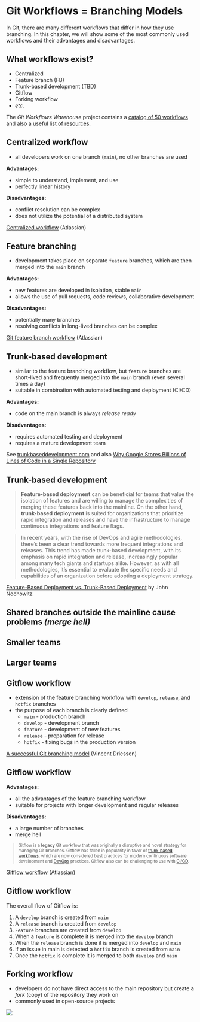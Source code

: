 # Git Workflows = Branching Models {#workflow}

In Git, there are many different workflows that differ in how they use branching. In this chapter, we will show some of the most commonly used workflows and their advantages and disadvantages.

## What workflows exist?

- Centralized
- Feature branch (FB)
- Trunk-based development (TBD)
- Gitflow
- Forking workflow
- *etc.*

:::footer
The *Git Workflows Warehouse* project contains a [catalog of 50 workflows](https://gitworkflows.cs.manchester.ac.uk/workflow-catalogue/) and also a useful [list of resources](https://gitworkflows.cs.manchester.ac.uk/resources-comparing-git-workflows/).
:::

## Centralized workflow

- all developers work on one branch (`main`), no other branches are used

**Advantages:**

- simple to understand, implement, and use
- perfectly linear history

**Disadvantages:**

- conflict resolution can be complex
- does not utilize the potential of a distributed system

::: footer
[Centralized workflow](https://www.atlassian.com/git/tutorials/comparing-workflows) (Atlassian)
:::

## {background-image="https://wac-cdn.atlassian.com/dam/jcr:2943ffa0-df0a-493b-8677-30b31a1a43e3/02%20Local%20Repository.svg?cdnVersion=1418" background-size="100% 80%" background-position="center"}

## {background-image="https://wac-cdn.atlassian.com/dam/jcr:78c9d390-8f85-48a3-833e-fdbc6eb65282/Marys_Repository.svg?cdnVersion=1418" background-size="100% 80%" background-position="center"}

## Feature branching

- development takes place on separate `feature` branches, which are then merged into the `main` branch

**Advantages:**

- new features are developed in isolation, stable `main`
- allows the use of pull requests, code reviews, collaborative development

**Disadvantages:**

- potentially many branches
- resolving conflicts in long-lived branches can be complex

:::footer
[Git feature branch workflow](https://www.atlassian.com/git/tutorials/comparing-workflows/feature-branch-workflow) (Atlassian)
:::

## Trunk-based development

- similar to the feature branching workflow, but `feature` branches are short-lived and frequently merged into the `main` branch (even several times a day)
- suitable in combination with automated testing and deployment (CI/CD)

**Advantages:**

- code on the main branch is always *release ready*

**Disadvantages:**

- requires automated testing and deployment
- requires a mature development team

:::footer
See [trunkbaseddevelopment.com](https://trunkbaseddevelopment.com/) and also [Why Google Stores Billions of Lines of Code in a Single Repository](https://research.google/pubs/why-google-stores-billions-of-lines-of-code-in-a-single-repository/)
:::

## Trunk-based development

> **Feature-based deployment** can be beneficial for teams that value the isolation of features and are willing to manage the complexities of merging these features back into the mainline. On the other hand, **trunk-based deployment** is suited for organizations that prioritize rapid integration and releases and have the infrastructure to manage continuous integrations and feature flags.

> In recent years, with the rise of DevOps and agile methodologies, there's been a clear trend towards more frequent integrations and releases. This trend has made trunk-based development, with its emphasis on rapid integration and release, increasingly popular among many tech giants and startups alike. However, as with all methodologies, it's essential to evaluate the specific needs and capabilities of an organization before adopting a deployment strategy.

:::footer
[Feature-Based Deployment vs. Trunk-Based Deployment](https://www.linkedin.com/pulse/feature-based-deployment-vs-trunk-based-john-nochowitz/) by John Nochowitz
:::

## Shared branches outside the mainline cause problems *(merge hell)*{background-image="https://trunkbaseddevelopment.com/trunk1a.png" background-size="70%" background-position="center"}

## Smaller teams {background-image="https://trunkbaseddevelopment.com/trunk1b.png" background-size="70%" background-position="center"}

## Larger teams {background-image="https://trunkbaseddevelopment.com/trunk1c.png" background-size="70%" background-position="center"}

## Gitflow workflow

- extension of the feature branching workflow with `develop`, `release`, and `hotfix` branches
- the purpose of each branch is clearly defined
  - `main` - production branch
  - `develop` - development branch
  - `feature` - development of new features
  - `release` - preparation for release
  - `hotfix` - fixing bugs in the production version

::: footer
[A successful Git branching model](https://nvie.com/posts/a-successful-git-branching-model/) (Vincent Driessen)
:::

## Gitflow workflow

**Advantages:**

- all the advantages of the feature branching workflow
- suitable for projects with longer development and regular releases

**Disadvantages:**

- a large number of branches
- merge hell

<div style="font-size:80%">

> Gitflow is a **legacy** Git workflow that was originally a disruptive and novel strategy for managing Git branches. Gitflow has fallen in popularity in favor of [trunk-based workflows](https://www.atlassian.com/continuous-delivery/continuous-integration/trunk-based-development), which are now considered best practices for modern continuous software development and [DevOps](https://www.atlassian.com/devops/what-is-devops) practices. Gitflow also can be challenging to use with [CI/CD](https://www.atlassian.com/continuous-delivery).

</div>

::: footer
[Gitflow workflow](https://www.atlassian.com/git/tutorials/comparing-workflows/gitflow-workflow) (Atlassian)
:::

## {background-image="https://wac-cdn.atlassian.com/dam/jcr:34c86360-8dea-4be4-92f7-6597d4d5bfae/02%20Feature%20branches.svg?cdnVersion=1419" background-size="100% 80%" background-position="center"}

## {background-image="https://wac-cdn.atlassian.com/dam/jcr:8f00f1a4-ef2d-498a-a2c6-8020bb97902f/03%20Release%20branches.svg?cdnVersion=1419" background-size="100% 80%" background-position="center"}

## {background-image="https://wac-cdn.atlassian.com/dam/jcr:cc0b526e-adb7-4d45-874e-9bcea9898b4a/04%20Hotfix%20branches.svg?cdnVersion=1419" background-size="100% 80%" background-position="center"}

## Gitflow workflow

The overall flow of Gitflow is:

1. A `develop` branch is created from `main`
2. A `release` branch is created from `develop`
3. `Feature` branches are created from `develop`
4. When a `feature` is complete it is merged into the `develop` branch
5. When the `release` branch is done it is merged into `develop` and `main`
6. If an issue in main is detected a `hotfix` branch is created from `main`
7. Once the `hotfix` is complete it is merged to both `develop` and `main`

## Forking workflow

- developers do not have direct access to the main repository but create a *fork* (copy) of the repository they work on
- commonly used in open-source projects

::: {.center .width-050}
![](https://www.dalescott.net/wp-content/uploads/2012/09/centralized-github-4-1024x625.png)
:::
